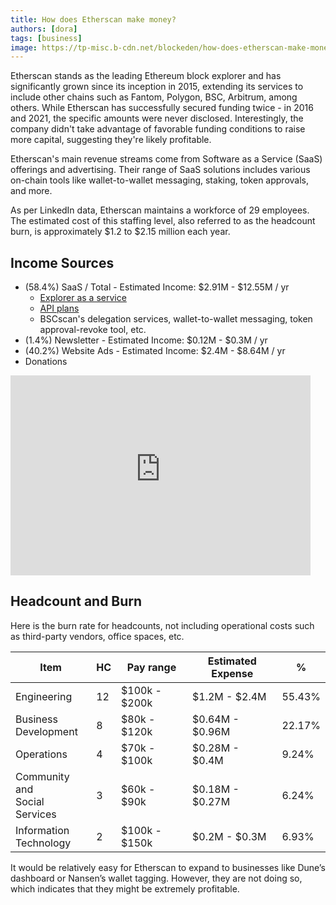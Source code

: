 ```yaml
---
title: How does Etherscan make money?
authors: [dora]
tags: [business]
image: https://tp-misc.b-cdn.net/blockeden/how-does-etherscan-make-money.png
---
```


Etherscan stands as the leading Ethereum block explorer and has significantly grown since its inception in 2015, extending its services to include other chains such as Fantom, Polygon, BSC, Arbitrum, among others.  While Etherscan has successfully secured funding twice - in 2016 and 2021, the specific amounts were never disclosed. Interestingly, the company didn't take advantage of favorable funding conditions to raise more capital, suggesting they're likely profitable.

Etherscan's main revenue streams come from Software as a Service (SaaS) offerings and advertising. Their range of SaaS solutions includes various on-chain tools like wallet-to-wallet messaging, staking, token approvals, and more.

As per LinkedIn data, Etherscan maintains a workforce of 29 employees. The estimated cost of this staffing level, also referred to as the headcount burn, is approximately $1.2 to $2.15 million each year.

## Income Sources

* (58.4%) SaaS / Total - Estimated Income: $2.91M -  $12.55M / yr
  * [Explorer as a service](https://etherscan.io/eaas)
  * [API plans](https://etherscan.io/apis)
  * BSCscan's delegation services, wallet-to-wallet messaging, token approval-revoke tool, etc.
* (1.4%) Newsletter - Estimated Income: $0.12M -  $0.3M / yr
* (40.2%) Website Ads - Estimated Income: $2.4M -  $8.64M / yr
* Donations


<div style={{ display: "flex", width: "100%", justifyContent: "center" }}>
  <iframe
    src="https://blockedenxyz.substack.com/embed"
    width="480"
    height="320"
    frameborder="0"
    scrolling="no"
  ></iframe>
</div>


## Headcount and Burn

Here is the burn rate for headcounts, not including operational costs such as third-party vendors, office spaces, etc.

| Item                          | HC  | Pay range     | Estimated Expense | %      |
| ----------------------------- |-----| ------------- | ----------------- | ------ |
| Engineering                   | 12  | $100k - $200k | $1.2M - $2.4M     | 55.43% |
| Business<br/> Development     | 8   | $80k - $120k  | $0.64M - $0.96M   | 22.17% |
| Operations                    | 4   | $70k - $100k  | $0.28M - $0.4M    | 9.24%  |
| Community and<br/> Social Services | 3   | $60k - $90k   | $0.18M - $0.27M   | 6.24%  |
| Information<br/> Technology        | 2   | $100k - $150k | $0.2M - $0.3M     | 6.93%  |

It would be relatively easy for Etherscan to expand to businesses like Dune’s dashboard or Nansen’s wallet tagging. However, they are not doing so, which indicates that they might be extremely profitable.

